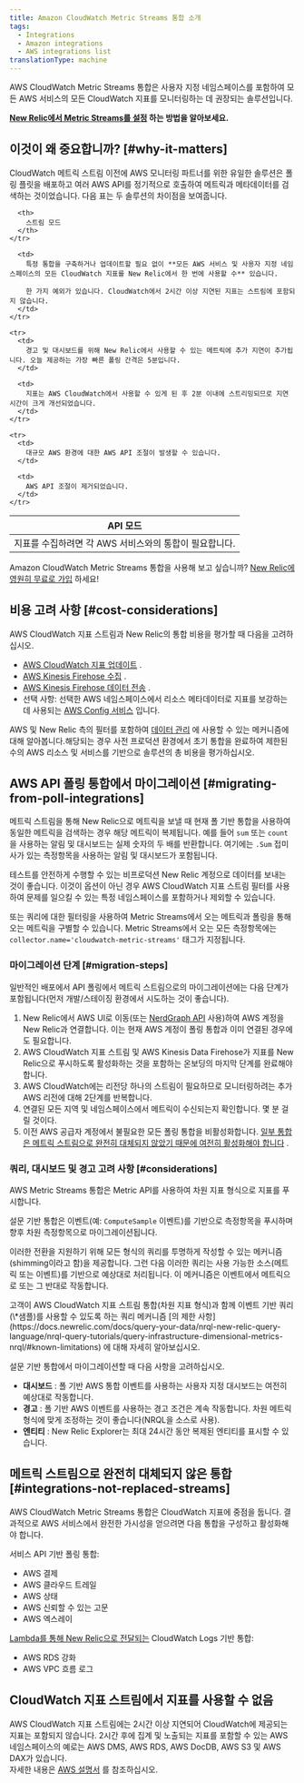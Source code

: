 ```yaml
---
title: Amazon CloudWatch Metric Streams 통합 소개
tags:
  - Integrations
  - Amazon integrations
  - AWS integrations list
translationType: machine
---
```


AWS CloudWatch Metric Streams 통합은 사용자 지정 네임스페이스를 포함하여 모든 AWS 서비스의 모든 CloudWatch 지표를 모니터링하는 데 권장되는 솔루션입니다.

**[New Relic에서 Metric Streams를 설정](/docs/infrastructure/amazon-integrations/connect/aws-metric-stream-setup) 하는 방법을 알아보세요.**

## 이것이 왜 중요합니까? [#why-it-matters]

CloudWatch 메트릭 스트림 이전에 AWS 모니터링 파트너를 위한 유일한 솔루션은 폴링 플릿을 배포하고 여러 AWS API를 정기적으로 호출하여 메트릭과 메타데이터를 검색하는 것이었습니다. 다음 표는 두 솔루션의 차이점을 보여줍니다.

<table>
  <thead>
    <tr>
      <th>
        API 모드
      </th>

      <th>
        스트림 모드
      </th>
    </tr>
  </thead>

  <tbody>
    <tr>
      <td>
        지표를 수집하려면 각 AWS 서비스와의 통합이 필요합니다.
      </td>

      <td>
        특정 통합을 구축하거나 업데이트할 필요 없이 **모든 AWS 서비스 및 사용자 지정 네임스페이스의 모든 CloudWatch 지표를 New Relic에서 한 번에 사용할 수** 있습니다.

        한 가지 예외가 있습니다. CloudWatch에서 2시간 이상 지연된 지표는 스트림에 포함되지 않습니다.
      </td>
    </tr>

    <tr>
      <td>
        경고 및 대시보드를 위해 New Relic에서 사용할 수 있는 메트릭에 추가 지연이 추가됩니다. 오늘 제공하는 가장 빠른 폴링 간격은 5분입니다.
      </td>

      <td>
        지표는 AWS CloudWatch에서 사용할 수 있게 된 후 2분 이내에 스트리밍되므로 지연 시간이 크게 개선되었습니다.
      </td>
    </tr>

    <tr>
      <td>
        대규모 AWS 환경에 대한 AWS API 조절이 발생할 수 있습니다.
      </td>

      <td>
        AWS API 조절이 제거되었습니다.
      </td>
    </tr>
  </tbody>
</table>

Amazon CloudWatch Metric Streams 통합을 사용해 보고 싶습니까? [New Relic에 영원히 무료로 가입](https://newrelic.com/signup) 하세요!

## 비용 고려 사항 [#cost-considerations]

AWS CloudWatch 지표 스트림과 New Relic의 통합 비용을 평가할 때 다음을 고려하십시오.

* [AWS CloudWatch 지표 업데이트](https://aws.amazon.com/cloudwatch/pricing/) .
* [AWS Kinesis Firehose 수집](https://aws.amazon.com/kinesis/data-firehose/pricing/) .
* [AWS Kinesis Firehose 데이터 전송](https://aws.amazon.com/kinesis/data-firehose/pricing/) .
* 선택 사항: 선택한 AWS 네임스페이스에서 리소스 메타데이터로 지표를 보강하는 데 사용되는 [AWS Config 서비스](https://aws.amazon.com/config/pricing/) 입니다.

AWS 및 New Relic 측의 필터를 포함하여 [데이터 관리](https://docs.newrelic.com/docs/infrastructure/amazon-integrations/connect/aws-metric-stream-setup#manage-data) 에 사용할 수 있는 메커니즘에 대해 알아봅니다.해당되는 경우 사전 프로덕션 환경에서 초기 통합을 완료하여 제한된 수의 AWS 리소스 및 서비스를 기반으로 솔루션의 총 비용을 평가하십시오.

## AWS API 폴링 통합에서 마이그레이션 [#migrating-from-poll-integrations]

메트릭 스트림을 통해 New Relic으로 메트릭을 보낼 때 현재 폴 기반 통합을 사용하여 동일한 메트릭을 검색하는 경우 해당 메트릭이 복제됩니다. 예를 들어 `sum` 또는 `count` 을 사용하는 알림 및 대시보드는 실제 숫자의 두 배를 반환합니다. 여기에는 `.Sum` 접미사가 있는 측정항목을 사용하는 알림 및 대시보드가 포함됩니다.

테스트를 안전하게 수행할 수 있는 비프로덕션 New Relic 계정으로 데이터를 보내는 것이 좋습니다. 이것이 옵션이 아닌 경우 AWS CloudWatch 지표 스트림 필터를 사용하여 문제를 일으킬 수 있는 특정 네임스페이스를 포함하거나 제외할 수 있습니다.

또는 쿼리에 대한 필터링을 사용하여 Metric Streams에서 오는 메트릭과 폴링을 통해 오는 메트릭을 구별할 수 있습니다. Metric Streams에서 오는 모든 측정항목에는 `collector.name='cloudwatch-metric-streams'` 태그가 지정됩니다.

### 마이그레이션 단계 [#migration-steps]

일반적인 배포에서 API 폴링에서 메트릭 스트림으로의 마이그레이션에는 다음 단계가 포함됩니다(먼저 개발/스테이징 환경에서 시도하는 것이 좋습니다).

1. New Relic에서 AWS UI로 이동(또는 [NerdGraph API](/docs/apis/nerdgraph/examples/nerdgraph-cloud-integrations-api-tutorial/#link-aws-cloudwatch) 사용)하여 AWS 계정을 New Relic과 연결합니다. 이는 현재 AWS 계정이 폴링 통합과 이미 연결된 경우에도 필요합니다.
2. AWS CloudWatch 지표 스트림 및 AWS Kinesis Data Firehose가 지표를 New Relic으로 푸시하도록 활성화하는 것을 포함하는 온보딩의 마지막 단계를 완료해야 합니다.
3. AWS CloudWatch에는 리전당 하나의 스트림이 필요하므로 모니터링하려는 추가 AWS 리전에 대해 2단계를 반복합니다.
4. 연결된 모든 지역 및 네임스페이스에서 메트릭이 수신되는지 확인합니다. 몇 분 걸릴 것이다.
5. 이전 AWS 공급자 계정에서 불필요한 모든 폴링 통합을 비활성화합니다. [일부 통합은 메트릭 스트림으로 완전히 대체되지 않았기 때문에 여전히 활성화해야 합니다](/docs/infrastructure/amazon-integrations/connect/aws-metric-stream#integrations-not-replaced-streams) .

### 쿼리, 대시보드 및 경고 고려 사항 [#considerations]

AWS Metric Streams 통합은 Metric API를 사용하여 차원 지표 형식으로 지표를 푸시합니다.

설문 기반 통합은 이벤트(예: `ComputeSample` 이벤트)를 기반으로 측정항목을 푸시하며 향후 차원 측정항목으로 마이그레이션됩니다.

이러한 전환을 지원하기 위해 모든 형식의 쿼리를 투명하게 작성할 수 있는 메커니즘(shimming이라고 함)을 제공합니다. 그런 다음 이러한 쿼리는 사용 가능한 소스(메트릭 또는 이벤트)를 기반으로 예상대로 처리됩니다. 이 메커니즘은 이벤트에서 메트릭으로 또는 그 반대로 작동합니다.

<Callout variant="tip">
  고객이 AWS CloudWatch 지표 스트림 통합(차원 지표 형식)과 함께 이벤트 기반 쿼리(\*샘플)를 사용할 수 있도록 하는 쿼리 메커니즘 [의 제한 사항](https://docs.newrelic.com/docs/query-your-data/nrql-new-relic-query-language/nrql-query-tutorials/query-infrastructure-dimensional-metrics-nrql/#known-limitations) 에 대해 자세히 알아보십시오.
</Callout>

설문 기반 통합에서 마이그레이션할 때 다음 사항을 고려하십시오.

* **대시보드** : 폴 기반 AWS 통합 이벤트를 사용하는 사용자 지정 대시보드는 여전히 예상대로 작동합니다.
* **경고** : 폴 기반 AWS 이벤트를 사용하는 경고 조건은 계속 작동합니다. 차원 메트릭 형식에 맞게 조정하는 것이 좋습니다(NRQL을 소스로 사용).
* **엔티티** : New Relic Explorer는 최대 24시간 동안 복제된 엔티티를 표시할 수 있습니다.

## 메트릭 스트림으로 완전히 대체되지 않은 통합 [#integrations-not-replaced-streams]

AWS CloudWatch Metric Streams 통합은 CloudWatch 지표에 중점을 둡니다. 결과적으로 AWS 서비스에서 완전한 가시성을 얻으려면 다음 통합을 구성하고 활성화해야 합니다.

서비스 API 기반 폴링 통합:

* AWS 결제
* AWS 클라우드 트레일
* AWS 상태
* AWS 신뢰할 수 있는 고문
* AWS 엑스레이

[Lambda를 통해 New Relic으로 전달되는](/docs/logs/forward-logs/aws-lambda-sending-cloudwatch-logs) CloudWatch Logs 기반 통합:

* AWS RDS 강화
* AWS VPC 흐름 로그

## CloudWatch 지표 스트림에서 지표를 사용할 수 없음

AWS CloudWatch 지표 스트림에는 2시간 이상 지연되어 CloudWatch에 제공되는 지표는 포함되지 않습니다. 2시간 후에 집계 및 노출되는 지표를 포함할 수 있는 AWS 네임스페이스의 예로는 AWS DMS, AWS RDS, AWS DocDB, AWS S3 및 AWS DAX가 있습니다.  
자세한 내용은 [AWS 설명서](https://docs.aws.amazon.com/AmazonCloudWatch/latest/monitoring/CloudWatch-metric-streams-setup.html) 를 참조하십시오.